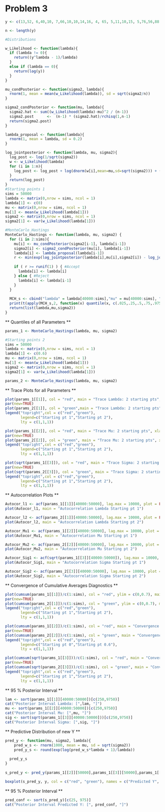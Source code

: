 # Problem 3

```r
y <- c(13,52, 6,40,10, 7,66,10,10,14,16, 4, 65, 5,11,10,15, 5,76,56,88,24,51, 4, 40, 8,18, 5,16,50,40, 1,36, 5,10,91, 18, 1,18, 6, 1,23,15,18,12,12,17, 3)

n <- length(y)

#Distributions

w_Likelihood <- function(lambda){
  if (lambda != 0){
    return((y^lambda - 1)/lambda)
  }
  else if (lambda == 0){
    return(log(y))
  }
}

mu_condPosterior <- function(sigma2, lambda){
  rnorm(1, mean = mean(w_Likelihood(lambda)), sd = sqrt(sigma2/n))
}

sigma2_condPosterior <- function(mu, lambda){
  sigma2.hat <- sum((w_Likelihood(lambda)-mu)^2 / (n-1))
  sigma2.post      <-  (n-1) * (sigma2.hat)/rchisq(1,n-1)
  return(sigma2.post)
}

lambda_proposal <- function(lambda){
  rnorm(1, mean = lambda, sd = 0.2)
}

log_jointposterior <- function(lambda, mu, sigma2){
  log_post <- log(1/sqrt(sigma2))
  w <- w_Likelihood(lambda)
  for (i in 1:n){
    log_post <- log_post + log(dnorm(w[i],mean=mu,sd=sqrt(sigma2))) + (lambda-1)*log(y[i])
  }
  return(log_post)
}
#Starting points 1
sims = 50000
lambda <- matrix(0,nrow = sims, ncol = 1)
lambda[1] <- c(0)
mu <- matrix(0,nrow = sims, ncol = 1)
mu[1] <- mean(w_Likelihood(lambda[1]))
sigma2 <- matrix(0,nrow = sims, ncol = 1)
sigma2[1] <- var(w_Likelihood(lambda[1]))
```

```r
#MonteCarlo_Hastings 
MonteCarlo_Hastings <- function(lambda, mu, sigma2) {
  for (i in 2:sims){
    mu[i] <- mu_condPosterior(sigma2[i-1], lambda[i-1])
    sigma2[i] <- sigma2_condPosterior(mu[i], lambda[i-1])
    lambda[i] <- lambda_proposal(lambda[i-1])
    r <- min(exp(log_jointposterior(lambda[i],mu[i],sigma2[i]) - log_jointposterior(lambda[i-1],mu[i-1],sigma2[i-1])), 1)
    
    if ( r >= runif(1) ) { #Accept
      lambda[i] <- lambda[i]
    } else { #Reject
      lambda[i] <- lambda[i-1]
    }
  }
  
  MCH_s <- cbind("lambda" = lambda[40000:sims],"mu" = mu[40000:sims], "sigma" = sqrt(sigma2[40000:sims]))
  print(t(apply(MCH_s,2, function(x) quantile(x, c(.025,.25,.5,.75,.975)))))
  return(list(lambda,mu,sigma2))
}
```

** Quantiles of all Parameters **
```r
params_1 <- MonteCarlo_Hastings(lambda, mu, sigma2)

#Starting points 2
sims = 50000
lambda <- matrix(0,nrow = sims, ncol = 1)
lambda[1] <- c(0.6)
mu <- matrix(0,nrow = sims, ncol = 1)
mu[1] <- mean(w_Likelihood(lambda[1]))
sigma2 <- matrix(0,nrow = sims, ncol = 1)
sigma2[1] <- var(w_Likelihood(lambda[1]))

params_2 <- MonteCarlo_Hastings(lambda, mu, sigma2)
```

** Trace Plots for all Parameters **
```r
plot(params_1[[1]], col = "red", main = "Trace Lambda: 2 starting pts", xlab = "Sim Number", ylab = "Lambda", ylim = c(-0.2,0.6))
par(new=TRUE)
plot(params_2[[1]], col = "green",main = "Trace Lambda: 2 starting pts", xlab = "Sim Number", ylab = "Lambda", ylim = c(-0.2,0.6))
legend("topright",col = c("red","green"),
       legend=c("Starting pt 1","Starting pt 2"),
       lty = c(1,1,1)) 
```

```r
plot(params_1[[2]], col = "red", main = "Trace Mu: 2 starting pts", xlab = "Sim Number", ylab = "Mu", ylim = c(0,10))
par(new=TRUE)
plot(params_2[[2]], col = "green", main = "Trace Mu: 2 starting pts", xlab = "Sim Number", ylab = "Mu", ylim = c(0,10))
legend("topright",col = c("red","green"),
       legend=c("Starting pt 1","Starting pt 2"),
       lty = c(1,1,1)) 
```

```r
plot(sqrt(params_1[[3]]), col = "red", main = "Trace Sigma: 2 starting pts", xlab = "Sim Number", ylab = "Sigma", ylim= c(0,8))
par(new=TRUE)
plot(sqrt(params_2[[3]]), col = "green", main = "Trace Sigma: 2 starting pts", xlab = "Sim Number", ylab = "Sigma", ylim = c(0,8))
legend("topright",col = c("red","green"),
       legend=c("Starting pt 1","Starting pt 2"),
       lty = c(1,1,1)) 
```

** Autocorrelation Plots **
```r
Autocor_l1 <- acf(params_1[[1]][40000:50000], lag.max = 10000, plot = FALSE)
plot(Autocor_l1, main = "Autocorrelation Lambda Starting pt 1")

Autocor_l2 <- acf(params_2[[1]][40000:50000], lag.max = 10000, plot = FALSE)
plot(Autocor_l2, main = "Autocorrelation Lambda Starting pt 2")

Autocor_Mu1 <- acf(params_1[[2]][40000:50000], lag.max = 10000, plot = FALSE)
plot(Autocor_Mu1, main = "Autocorrelation Mu Starting pt 1")

Autocor_Mu2 <- acf(params_2[[2]][40000:50000], lag.max = 10000, plot = FALSE)
plot(Autocor_Mu2, main = "Autocorrelation Mu Starting pt 2")

Autocor_Sig1 <- acf(sqrt(params_1[[3]][40000:50000]), lag.max = 10000, plot = FALSE)
plot(Autocor_Sig1, main = "Autocorrelation Sigma Starting pt 1")

Autocor_Sig2 <- acf(params_2[[3]][40000:50000], lag.max = 10000, plot = FALSE)
plot(Autocor_Sig2, main = "Autocorrelation Sigma Starting pt 2")
```

** Convergence of Cumulative Averages Diagnostics **
```r
plot(cumsum(params_1[[1]])/c(1:sims), col = "red", ylim = c(0,0.7), main = "Convergence Lambda: 2 starting pts", xlab = "Sim Number", ylab = "Cum Avg Lambda")
par(new=TRUE)
plot(cumsum(params_2[[1]])/c(1:sims), col = "green", ylim = c(0,0.7), main = "Convergence Lambda: 2 starting pts", xlab = "Sim Number", ylab = "Cum Avg Lambda")
legend("topright",col = c("red","green"),
       legend=c("Starting pt 1","Starting pt 2"),
       lty = c(1,1,1)) 
```

```r
plot(cumsum(params_1[[2]])/c(1:sims), col = "red", main = "Convergence Mu: 2 starting pts", xlab = "Sim Number", ylab = "Cum Avg Mu", ylim = c(0,10))
par(new=TRUE)
plot(cumsum(params_2[[2]])/c(1:sims), col = "green", main = "Convergence Mu: 2 starting pts", xlab = "Sim Number", ylab = "Cum Avg Mu", ylim = c(0,10))
legend("topright",col = c("red","green"),
       legend=c("Starting pt 0","Starting pt 0.6"),
       lty = c(1,1,1)) 
```

```r
plot(cumsum(sqrt(params_1[[3]]))/c(1:sims), col = "red", main = "Convergence Sigma: 2 starting pts", xlab = "Sim Number", ylab = "Cum Avg Sigma", ylim= c(0,8))
par(new=TRUE)
plot(cumsum(sqrt(params_2[[3]]))/c(1:sims), col = "green", main = "Convergence Sigma: 2 starting pts", xlab = "Sim Number", ylab = "Cum Avg Sigma", ylim= c(0,8))
legend("topright",col = c("red","green"),
       legend=c("Starting pt 1","Starting pt 2"),
       lty = c(1,1,1)) 
```

** 95 % Posterior Interval **
```r
lam <- sort(params_1[[1]][40000:50000])[c(250,9750)]
cat("Posterior Interval Lambda: [",lam, "]")
mu <- sort(params_1[[2]][40000:50000])[c(250,9750)]
cat("Posterior Interval Mu: [",mu, "]")
sig <- sort(sqrt(params_1[[3]][40000:50000]))[c(250,9750)]
cat("Posterior Interval Sigma: [",sig, "]")
```

** Predictive Distribution of new Y **
```r
pred_y <- function(mu, sigma2, lambda){
    pred_w_s <- rnorm(1000, mean = mu, sd = sqrt(sigma2))
    pred_y_s <- round(exp(log(pred_w_s*lambda + 1)/lambda))
  
  pred_y_s
}
  
s_pred_y <- pred_y(params_1[[2]][50000],params_1[[3]][50000],params_1[[1]][50000])

boxplot(s_pred_y, y, col = c("red", "green"), names = c("Predicted Y", "Data Y"), main = "Survival Times: Predicted vs Data")
```

** 95 % Posterior Interval **
```r
pred_conf <- sort(s_pred_y)[c(25, 975)]
cat("Posterior Interval Predicted Y: [", pred_conf, "]")
```
